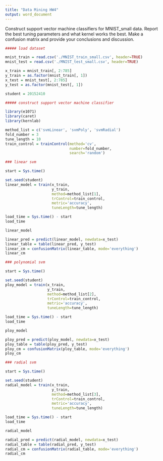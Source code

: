 ---
title: "Data Mining HW4"
output: word_document
---

Construct support vector machine classifiers for MNIST_small data.
Report the best tuning parameters and what kernel works the best.
Make a confusion matrix and provide your conclusions and discussion.

```{r}
##### load dataset

mnist_train = read.csv('./MNIST_train_small.csv', header=TRUE)
mnist_test = read.csv('./MNIST_test_small.csv', header=TRUE)

x_train = mnist_train[, 2:785]
y_train = as.factor(mnist_train[, 1])
x_test = mnist_test[, 2:785]
y_test = as.factor(mnist_test[, 1])

student = 20152410
```

```{r}
##### construct support vector machine classifier

library(e1071)
library(caret)
library(kernlab)

method_list = c('svmLinear', 'svmPoly', 'svmRadial')
fold_number = 3
tune_length = 10
train_control = trainControl(method='cv',
                             number=fold_number,
                             search='random')
```

```{r}
### linear svm

start = Sys.time()

set.seed(student)
linear_model = train(x_train,
                     y_train,
                     method=method_list[1],
                     trControl=train_control,
                     metric='accuracy',
                     tuneLength=tune_length)

load_time = Sys.time() - start
load_time

linear_model
```

```{r}
linear_pred = predict(linear_model, newdata=x_test)
linear_table = table(linear_pred, y_test)
linear_cm = confusionMatrix(linear_table, mode='everything')
linear_cm
```

```{r}
### polynomial svm

start = Sys.time()

set.seed(student)
ploy_model = train(x_train,
                   y_train,
                   method=method_list[2],
                   trControl=train_control,
                   metric='accuracy',
                   tuneLength=tune_length)

load_time = Sys.time() - start
load_time

ploy_model
```

```{r}
ploy_pred = predict(ploy_model, newdata=x_test)
ploy_table = table(ploy_pred, y_test)
ploy_cm = confusionMatrix(ploy_table, mode='everything')
ploy_cm
```

```{r}
### radial svm

start = Sys.time()

set.seed(student)
radial_model = train(x_train,
                     y_train,
                     method=method_list[3],
                     trControl=train_control,
                     metric='accuracy',
                     tuneLength=tune_length)

load_time = Sys.time() - start
load_time

radial_model
```

```{r}
radial_pred = predict(radial_model, newdata=x_test)
radial_table = table(radial_pred, y_test)
radial_cm = confusionMatrix(radial_table, mode='everything')
radial_cm
```


